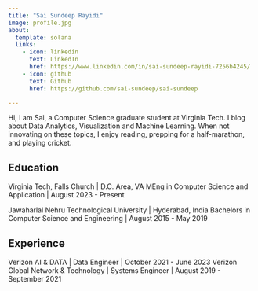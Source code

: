 ```yaml
---
title: "Sai Sundeep Rayidi"
image: profile.jpg
about:
  template: solana
  links:
    - icon: linkedin
      text: LinkedIn
      href: https://www.linkedin.com/in/sai-sundeep-rayidi-7256b4245/
    - icon: github
      text: Github
      href: https://github.com/sai-sundeep/sai-sundeep

---
```


Hi, I am Sai, a Computer Science graduate student at Virginia Tech. I blog about Data Analytics, Visualization and Machine Learning. When not innovating on these topics, I enjoy reading, prepping for a half-marathon, and playing cricket.


## Education

Virginia Tech, Falls Church | D.C. Area, VA
MEng in Computer Science and Application | August 2023 - Present

Jawaharlal Nehru Technological University | Hyderabad, India
Bachelors in Computer Science and Engineering | August 2015 - May 2019

## Experience

Verizon AI & DATA | Data Engineer | October 2021 - June 2023
Verizon Global Network & Technology | Systems Engineer | August 2019 - September 2021
